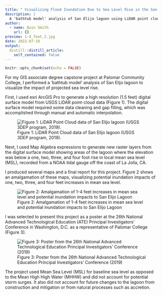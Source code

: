 ```yaml
---
title: " Visualizing Flood Inundation Due to Sea Level Rise in the San Elijo Lagoon Using GIS (2019)"
description: |
  A 'bathtub model' analysis of San Elijo lagoon using LiDAR point cloud data.
author:
  - name: Quin Smith
    url: {}
preview: 1-4_foot_2.jpg
date: 2022-07-18
output:
  distill::distill_article:
    self_contained: false
---
```



```r
knitr::opts_chunk$set(echo = FALSE)
```

For my GIS associate degree capstone project at Palomar Community College, I performed a 'bathtub model' analysis of San Elijo lagoon to visualize the impact of projected sea level rise. 

First, I used esri ArcGIS Pro to generate a high resolution (1.5 feet) digital surface model from USGS LiDAR point-cloud data (Figure 1). The digital surface model required some data cleaning and gap filling, which was accomplished through manual and automatic interpolation.

![Figure 1: LiDAR Point Cloud data of San Elijo lagoon (USGS 3DEP program, 2019).](lidardataset.png)

Next, I used Map Algebra expressions to generate new raster layers from the digital surface model showing areas of the lagoon where the elevation was below a one, two, three, and four foot rise in local mean sea level (MSL), recorded from a NOAA tidal gauge off the coast of La Jolla, CA. 

I produced several maps and a final report for this project. Figure 2 shows an amalgamation of these maps, visualizing potential inundation impacts of one, two, three, and four feet increases in mean sea level.

![Figure 2: Amalgamation of 1-4 feet increases in mean sea level and potential inundation impacts to San Elijo Lagoon](1-4_foot_2.jpg)

I was selected to present this project as a poster at the 26th National Advanced Technological Education (ATE) Principal Investigators’ Conference in Washington, D.C. as a representative of Palomar College (Figure 3).

![Figure 3: Poster from the 26th National Advanced Technological Education Principal Investigators' Conference (2019)](poster.jpg)

The project used Mean Sea Level (MSL) for baseline sea level as opposed to the Mean High High Water (MHHW) and did not account for potential storm surges. It also did not account for future changes to the lagoon from construction and mitigation or from natural processes such as accretion.